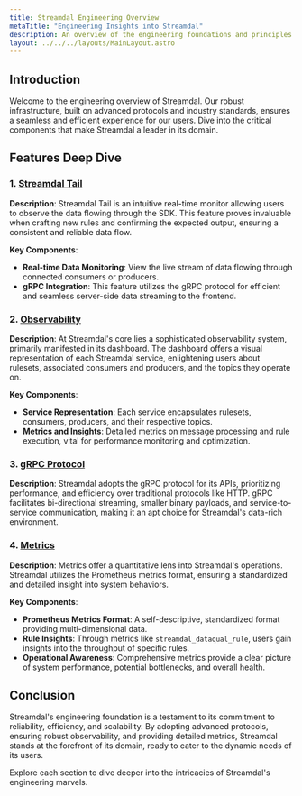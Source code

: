 ```yaml
---
title: Streamdal Engineering Overview
metaTitle: "Engineering Insights into Streamdal"
description: An overview of the engineering foundations and principles that power Streamdal's features.
layout: ../../../layouts/MainLayout.astro
---
```


## Introduction

Welcome to the engineering overview of Streamdal. Our robust infrastructure, built on advanced protocols and industry standards, ensures a seamless and efficient experience for our users. Dive into the critical components that make Streamdal a leader in its domain.

## Features Deep Dive

### 1. [Streamdal Tail](/en/engineering/tail)

**Description**: 
Streamdal Tail is an intuitive real-time monitor allowing users to observe the data flowing through the SDK. This feature proves invaluable when crafting new rules and confirming the expected output, ensuring a consistent and reliable data flow.

**Key Components**:
- **Real-time Data Monitoring**: View the live stream of data flowing through connected consumers or producers.
- **gRPC Integration**: This feature utilizes the gRPC protocol for efficient and seamless server-side data streaming to the frontend.

### 2. [Observability](/en/engineering/observability)

**Description**:
At Streamdal's core lies a sophisticated observability system, primarily manifested in its dashboard. The dashboard offers a visual representation of each Streamdal service, enlightening users about rulesets, associated consumers and producers, and the topics they operate on.

**Key Components**:
- **Service Representation**: Each service encapsulates rulesets, consumers, producers, and their respective topics.
- **Metrics and Insights**: Detailed metrics on message processing and rule execution, vital for performance monitoring and optimization.

### 3. [gRPC Protocol](/en/engineering/grpc)

**Description**:
Streamdal adopts the gRPC protocol for its APIs, prioritizing performance, and efficiency over traditional protocols like HTTP. gRPC facilitates bi-directional streaming, smaller binary payloads, and service-to-service communication, making it an apt choice for Streamdal's data-rich environment.

### 4. [Metrics](/en/engineering/metrics)

**Description**:
Metrics offer a quantitative lens into Streamdal's operations. Streamdal utilizes the Prometheus metrics format, ensuring a standardized and detailed insight into system behaviors.

**Key Components**:
- **Prometheus Metrics Format**: A self-descriptive, standardized format providing multi-dimensional data.
- **Rule Insights**: Through metrics like `streamdal_dataqual_rule`, users gain insights into the throughput of specific rules.
- **Operational Awareness**: Comprehensive metrics provide a clear picture of system performance, potential bottlenecks, and overall health.

## Conclusion

Streamdal's engineering foundation is a testament to its commitment to reliability, efficiency, and scalability. By adopting advanced protocols, ensuring robust observability, and providing detailed metrics, Streamdal stands at the forefront of its domain, ready to cater to the dynamic needs of its users.

Explore each section to dive deeper into the intricacies of Streamdal's engineering marvels.
